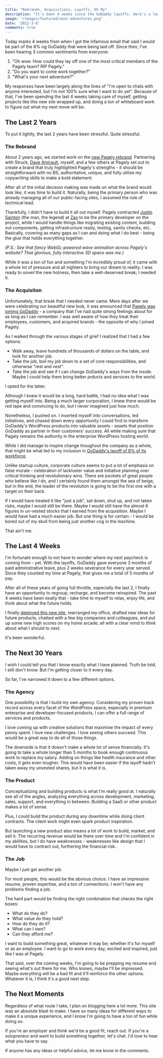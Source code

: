```yaml
---
title: "Rebrands, Acquisitions, Layoffs, Oh My"
description: "It's been 4 weeks since the GoDaddy layoffs. Here's a look at what what I've been up to."
image: "/images/featured/next-adventures.png"
date: '2022-3-8'
comments: true
---
```


Today marks 4 weeks from when I got the infamous email that said I would be part of the 8% og GoDaddy that were being laid off. Since then, I've been hearing 3 common sentiments from everyone:

1. "Oh wow. How could they lay off one of the most critical members of the Pagely team? RIP Pagely."
2. "Do you want to come work together?"
3. "What's your next adventure?"

My responses have been largely along the lines of "I'm open to chats with anyone interested, but I'm not 100% sure what I want to do yet". Because of that, I've been spending the last 4 weeks taking care of myself, getting projects like this new site wrapped up, and doing a ton of whiteboard work to figure out what my next move will be.

## The Last 2 Years

To put it lightly, the last 2 years have been stressful. Quite stressful.

### The Rebrand

About 2 years ago, we started work on the [new Pagely rebrand](https://www.struck.com/work/pagely/). Partnering with Struck, [Dave Amirault](https://twitter.com/ozskier), myself, and a few others at Pagely set out to create a brand that truly highlighted Pagely's strengths - it should be straightforward with no BS, authoritative, unique, and fully utilize my copywriting skills to make a bold statement.

After all of the initial decision making was made on what the brand would look like, it was time to build it. Naturally, being the primary person who was already managing all of our public-facing sites, I assumed the role of technical lead.

Thankfully, I didn't have to build it all out myself. Pagely contracted [Justin Sainton](https://twitter.com/JS_Zao) (the man, the legend) at [Zao](https://zao.is) to be the primary developer on the project, while I would handle things like migrating existing content, building out components, getting infrastructure ready, testing, sanity checks, etc. Basically, covering as many gaps as I can and doing what I do best - being the glue that holds everything together.

*(P.S.: See that fancy WebGL-powered wave animation across Pagely's website? That glorious, fully interactive 3D space was me.)*

While it was a ton of fun and something I'm incredibly proud of, it came with a whole lot of pressure and all nighters to bring our dream to reality. I was ready to unveil the new hotness, then take a well-deserved break; I needed it.

### The Acquisiton

Unfortunately, that break that I needed never came. Mere days after we were celebrating our beautiful new look, it was announced that [Pagely was joining GoDaddy](https://pagely.com/blog/we-did-it/) - a company that I've had quite strong feelings about for as long as I can remember. I was well aware of how they treat their employees, customers, and acquired brands - the opposite of why I joined Pagely.

As I walked through the various stages of grief I realized that I had a few options:

- Walk away, leave hundreds of thousands of dollars on the table, and look for another job.
- Take the job, boil my job down to a set of core responsibilities, and otherwise "rest and vest".
- Take the job and see if I can change GoDaddy's ways from the inside. Maybe I could help them bring better prducts and services to the world.

I opted for the latter.

Although I knew it would be a long, hard battle, I had no idea what I was getting myself into. Being a much larger corporation, I knew there would be red tape and convincing to do, but I never imagined just how much.

Nonetheless, I pushed on. I inserted myself into conversations, led initiatives, and chased down every opportunity I could find to transform GoDaddy's WordPress products into valuable assets - assets that position GoDaddy as partner in their customers' success. All while making sure that Pagely remains the authority in the enterprise WordPress hosting world.

While I did manage to inspire change thoughout the company as a whole, that might be what led to my inclusion in [GoDaddy's layoff of 8% of its workforce](https://domainnamewire.com/2023/02/09/godaddy-announces-layoffs/).

Unlike startup culture, corporate culture seems to put a lot of emphasis on false morale - celebration of lackluster value and initiative planning over critical thinking and revolutionary wins. There are pockets of great people who believe like I do, and I certainly found them amongst the sea of beige, but in the end, the leader of the revolution is going to be the first one with a target on their back.

If I would have treated it like "just a job", sat down, shut up, and not taken risks, maybe I would still be there. Maybe I would still have the almost 6 figures in un-vested stocks that I earned from the acquisition. Maybe I would have had a much easier job. But one thing is for certain - I would be bored out of my skull from being just another cog in the machine.

That ain't me.

## The Last 4 Weeks

I'm fortunate enough to not have to wonder where my next paycheck is coming from - yet. With the layoffs, GoDaddy gave everyone 3 months of paid administrative leave, plus 2 weeks severance for every year served. Since they counted my time at Pagely, that gives me a total of 5 months of pay.

After all of these years of going full throttle, especially the last 2, I finally have an opportunity to regroup, recharge, and become reinspired. The past 4 weeks have been exatly that - take time to myself to relax, enjoy life, and think about what the future holds.

I finally [deployed this new site](https://jeffmatson.net/blog/new-site-who-dis/), rearranged my office, drafted new ideas for future products, chatted with a few big companies and colleagues, and put up some new high scores on my home arcade; all with a clear mind to think about what I should to next.

It's been wonderful.

## The Next 30 Years

I wish I could tell you that I know exactly what I have planned. Truth be told, I still don't know. But I'm getting closer to it every day.

So far, I've narrowed it down to a few different options.

### The Agency

One possibility is that I build my own agency. Considering my proven track record across every facet of the WordPress space, especially in premium enterprise and developer-focused products, I can offer a full range of services and products.

I love coming up with creative solutions that maximixe the impact of every penny spent. I love new challenges. I love seeing others succeed. This would be a great way to do all of those things.

The downside is that it doesn't make a whole lot of sense financially. It's going to take a whole longer than 5 months to book enough continuous work to replace my salary. Adding on things like health insurance and other costs, it gets even tougher. This would have been easier if the layoff hadn't taken away my unvested shares, but it is what it is.

### The Product

Conceptualizing and building products is what I'm really good at. I naturally see all of the angles, analyzing everything across development, marketing, sales, support, and everything in between. Building a SaaS or other product makes a lot of sense.

Plus, I could build the product during any downtime while doing client contracts. The client work might even spark product inspiration.

But launching a new product also means a lot of work to build, market, and sell it. The recurring revenue would be there over time and I'm confident in my abilities, but I do have weaknesses - weaknesses like design that I would have to contract out, furthering the financial risk.

### The Job

Maybe I just get another job.

For most people, this would be the abvious choice. I have an impressive resume, proven expertise, and a ton of connections. I won't have any problems finding a job.

The hard part would be finding the right combination that checks the right boxes:

- What do they do?
- What value do they hold?
- How do they do it?
- What can I own?
- Can they afford me?

I want to build something great, whatever it may be; whether it's for myself or as an employee. I want to go to work every day, excited and inspired, just like I was at Pagely.

That said, over the coming weeks, I'm going to be prepping my resume and seeing what's out there for me. Who knows, maybe I'll be impressed. Maybe everything will be a bad fit and it'll reinforce the other options. Whatever it is, I think it's a good next step.

## The Next Moments

Regardless of what route I take, I plan on blogging here a lot more. This site was an absolute blast to make. I have so many ideas for different ways to make it a unique experience, and I know I'm going to have a ton of fun while doing so.

If you're an employer and think we'd be a good fit, reach out. If you're a solopreneur and want to build something together, let's chat. I'd love to hear what you have to say.

If anyone has any ideas or helpful advice, let me know in the comments.